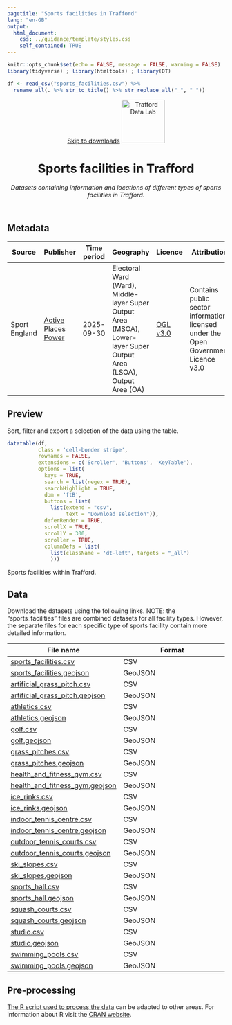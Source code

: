 ```yaml
---
pagetitle: "Sports facilities in Trafford"
lang: "en-GB"
output:
  html_document:
    css: ../guidance/template/styles.css
    self_contained: TRUE
---
```


```r
knitr::opts_chunk$set(echo = FALSE, message = FALSE, warning = FALSE)
library(tidyverse) ; library(htmltools) ; library(DT) 

df <- read_csv("sports_facilities.csv") %>% 
  rename_all(. %>% str_to_title() %>% str_replace_all("_", " "))
```
<header>
<span id="a11yNav"><a href="#downloads" class="themeBlockDark">Skip to downloads</a></span>
<a href="https://www.trafforddatalab.io/data.html"><img src="https://www.trafforddatalab.io/assets/logo/trafforddatalab_logo.svg" alt="Trafford Data Lab" aria-label="Return to Trafford Data Lab data page" width="100" class="traffordDataLabLogo"/></a>

<h1>Sports facilities in Trafford</h1>
*Datasets containing information and locations of different types of sports facilities in Trafford.*
</header>

<main>
<h2>Metadata</h2>

<table id="metadata" class="table table-condensed">
  <thead>
    <tr class="header">
      <th>Source</th>
      <th>Publisher</th>
      <th>Time period</th>
      <th>Geography</th>
      <th>Licence</th>
      <th>Attribution</th>
      <th>Last updated</th>
    </tr>
  </thead>
  <tr>
    <td>Sport England</td>
    <td><a href="https://www.activeplacespower.com/pages/downloads#download" target="_blank">Active Places Power</a></td>
    <td><time datetime="2025-09-30">2025-09-30</time></td>
    <td>Electoral Ward (Ward), Middle-layer Super Output Area (MSOA), Lower-layer Super Output Area (LSOA), Output Area (OA)</td>
    <td><a href="http://www.nationalarchives.gov.uk/doc/open-government-licence/version/3/" target="_blank">OGL v3.0</a></td>
    <td>Contains public sector information licensed under the Open Government Licence v3.0</td>
    <td><time datetime="2025-10-01">2025-10-01</time></td>
  </tr>
</table>

<h2>Preview</h2>
Sort, filter and export a selection of the data using the table.

```r
datatable(df, 
          class = 'cell-border stripe',
          rownames = FALSE, 
          extensions = c('Scroller', 'Buttons', 'KeyTable'),
          options = list(
            keys = TRUE,
            search = list(regex = TRUE),
            searchHighlight = TRUE,
            dom = 'ftB',
            buttons = list(
              list(extend = "csv", 
                   text = "Download selection")),
            deferRender = TRUE,
            scrollX = TRUE,
            scrollY = 300,
            scroller = TRUE,
            columnDefs = list(
              list(className = 'dt-left', targets = "_all")
              )))
```
<div id="tableFooterTitle">Sports facilities within Trafford.</div>

<h2>Data</h2>
<span id ="downloads">Download the datasets using the following links. NOTE: the "sports_facilities" files are combined datasets for all facility types. However, the separate files for each specific type of sports facility contain more detailed information.</span>

|File name |Format |
|---|---|
|[sports_facilities.csv](sports_facilities.csv) |CSV |
|[sports_facilities.geojson](sports_facilities.geojson) |GeoJSON |
|[artificial_grass_pitch.csv](artificial_grass_pitch.csv) |CSV |
|[artificial_grass_pitch.geojson](artificial_grass_pitch.geojson) |GeoJSON |
|[athletics.csv](athletics.csv) |CSV |
|[athletics.geojson](athletics.geojson) |GeoJSON |
|[golf.csv](golf.csv) |CSV |
|[golf.geojson](golf.geojson) |GeoJSON |
|[grass_pitches.csv](grass_pitches.csv) |CSV |
|[grass_pitches.geojson](grass_pitches.geojson) |GeoJSON |
|[health_and_fitness_gym.csv](health_and_fitness_gym.csv) |CSV |
|[health_and_fitness_gym.geojson](health_and_fitness_gym.geojson) |GeoJSON |
|[ice_rinks.csv](ice_rinks.csv) |CSV |
|[ice_rinks.geojson](ice_rinks.geojson) |GeoJSON |
|[indoor_tennis_centre.csv](indoor_tennis_centre.csv) |CSV |
|[indoor_tennis_centre.geojson](indoor_tennis_centre.geojson) |GeoJSON |
|[outdoor_tennis_courts.csv](outdoor_tennis_courts.csv) |CSV |
|[outdoor_tennis_courts.geojson](outdoor_tennis_courts.geojson) |GeoJSON |
|[ski_slopes.csv](ski_slopes.csv) |CSV |
|[ski_slopes.geojson](ski_slopes.geojson) |GeoJSON |
|[sports_hall.csv](sports_hall.csv) |CSV |
|[sports_hall.geojson](sports_hall.geojson) |GeoJSON |
|[squash_courts.csv](squash_courts.csv) |CSV |
|[squash_courts.geojson](squash_courts.geojson) |GeoJSON |
|[studio.csv](studio.csv) |CSV |
|[studio.geojson](studio.geojson) |GeoJSON |
|[swimming_pools.csv](swimming_pools.csv) |CSV |
|[swimming_pools.geojson](swimming_pools.geojson) |GeoJSON |

<h2>Pre-processing</h2>
[The R script used to process the data](pre-processing.R) can be adapted to other areas. For information about R visit the <a href="https://cran.r-project.org" target="_blank">CRAN website</a>.

</main>

<script>
  // Fixes to dynamic elements created by DataTables to improve accessibility
  var removeElFn = setInterval(removeElement, 1000);
  
  function removeElement() {
    try {
      var el = document.getElementsByClassName("dataTables_scrollBody")[0].childNodes[0];
      el.removeChild(el.childNodes[0]); // Remove unwanted hidden text element from table - causing accessibility alert as it has no label
      
      el.parentNode.setAttribute('tabindex', '0');  // add attribute allowing keyboard users to access scrollable area
      
      clearInterval(removeElFn);  // cancel any further calls to this function as we have completed all actions
    }
    catch(e) {
      // form element 'el' doesn't exist yet so setInterval will call the function again until it does
    }
  }
</script>